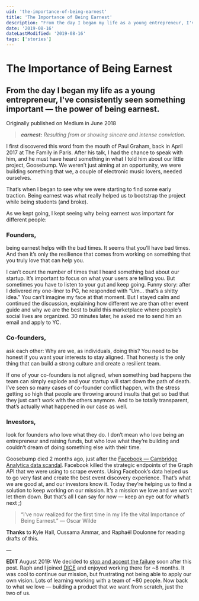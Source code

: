 ```yaml
---
uid: 'the-importance-of-being-earnest'
title: 'The Importance of Being Earnest'
description: "From the day I began my life as a young entrepreneur, I've consistently seen something important — the power of being earnest."
date: '2019-08-16'
dateLastModified: '2019-08-16'
tags: ['stories']
---
```


# The Importance of Being Earnest

## From the day I began my life as a young entrepreneur, I've consistently seen something important — the power of being earnest.

Originally published on Medium in June 2018

> _**earnest:** Resulting from or showing sincere and intense conviction._

I first discovered this word from the mouth of Paul Graham, back in April 2017 at The Family in Paris. After his talk, I had the chance to speak with him, and he must have heard something in what I told him about our little project, Goosebump. We weren’t just aiming at an opportunity, we were building something that we, a couple of electronic music lovers, needed ourselves.

That’s when I began to see why we were starting to find some early traction. Being earnest was what really helped us to bootstrap the project while being students (and broke).

As we kept going, I kept seeing why being earnest was important for different people:

### Founders,

being earnest helps with the bad times. It seems that you’ll have bad times. And then it’s only the resilience that comes from working on something that you truly love that can help you.

I can’t count the number of times that I heard something bad about our startup. It’s important to focus on what your users are telling you. But sometimes you have to listen to your gut and keep going. Funny story: after I delivered my one-liner to PG, he responded with “Um… that’s a shitty idea.” You can’t imagine my face at that moment. But I stayed calm and continued the discussion, explaining how different we are than other event guide and why we are the best to build this marketplace where people’s social lives are organized. 30 minutes later, he asked me to send him an email and apply to YC.

### Co-founders,

ask each other: Why are we, as individuals, doing this? You need to be honest if you want your interests to stay aligned. That honesty is the only thing that can build a strong culture and create a resilient team.

If one of your co-founders is not aligned, when something bad happens the team can simply explode and your startup will start down the path of death. I’ve seen so many cases of co-founder conflict happen, with the stress getting so high that people are throwing around insults that get so bad that they just can’t work with the others anymore. And to be totally transparent, that’s actually what happened in our case as well.

### Investors,

look for founders who love what they do. I don’t mean who love being an entrepreneur and raising funds, but who love what they’re building and couldn’t dream of doing something else with their time.

Goosebump died 2 months ago, just after the [Facebook — Cambridge Analytica data scandal](https://en.wikipedia.org/wiki/Facebook%E2%80%93Cambridge_Analytica_data_scandal). Facebook killed the strategic endpoints of the Graph API that we were using to scrape events. Using Facebook’s data helped us to go very fast and create the best event discovery experience. That’s what we are good at, and our investors know it. Today they’re helping us to find a solution to keep working on our mission. It’s a mission we love and we won’t let them down. But that’s all I can say for now — keep an eye out for what’s next ;)

> “I’ve now realized for the first time in my life the vital Importance of Being Earnest.” — Oscar Wilde

**Thanks** to Kyle Hall, Oussama Ammar, and Raphaël Doulonne for reading drafts of this.

—

**EDIT** August 2019: We decided to [stop and accept the failure](https://avc.com/2018/11/pivot-or-fail/) soon after this post. Raph and I joined [DICE](https://dice.fm/) and enjoyed working there for ~8 months. It was cool to continue our mission, but frustrating not being able to apply our own vision. Lots of learning working with a team of ~80 people. Now back to what we love — building a product that we want from scratch, just the two of us.
